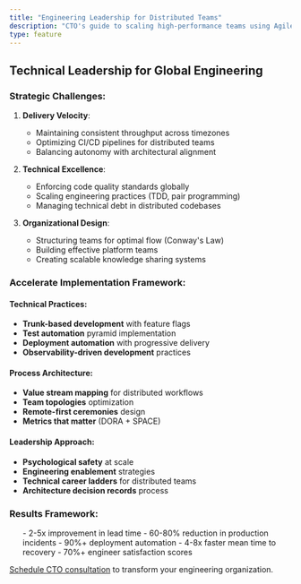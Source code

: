 ```yaml
---
title: "Engineering Leadership for Distributed Teams"
description: "CTO's guide to scaling high-performance teams using Agile and Accelerate principles"
type: feature
---
```



## Technical Leadership for Global Engineering

### Strategic Challenges:
1. **Delivery Velocity**:
   - Maintaining consistent throughput across timezones
   - Optimizing CI/CD pipelines for distributed teams
   - Balancing autonomy with architectural alignment

2. **Technical Excellence**:
   - Enforcing code quality standards globally
   - Scaling engineering practices (TDD, pair programming)
   - Managing technical debt in distributed codebases

3. **Organizational Design**:
   - Structuring teams for optimal flow (Conway's Law)
   - Building effective platform teams
   - Creating scalable knowledge sharing systems

### Accelerate Implementation Framework:

#### Technical Practices:
- **Trunk-based development** with feature flags
- **Test automation** pyramid implementation
- **Deployment automation** with progressive delivery
- **Observability-driven development** practices

#### Process Architecture:
- **Value stream mapping** for distributed workflows
- **Team topologies** optimization
- **Remote-first ceremonies** design
- **Metrics that matter** (DORA + SPACE)

#### Leadership Approach:
- **Psychological safety** at scale
- **Engineering enablement** strategies
- **Technical career ladders** for distributed teams
- **Architecture decision records** process

### Results Framework:
<ul className="impact-list">
- 2-5x improvement in lead time
- 60-80% reduction in production incidents
- 90%+ deployment automation
- 4-8x faster mean time to recovery
- 70%+ engineer satisfaction scores
</ul>

[Schedule CTO consultation](/contact) to transform your engineering organization.

